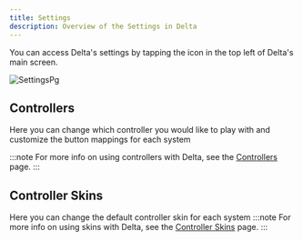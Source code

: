 ```yaml
---
title: Settings
description: Overview of the Settings in Delta
---
```



You can access Delta's settings by tapping the icon in the top left of Delta's main screen.

![SettingsPg](../../../assets/settings.png)

## Controllers

Here you can change which controller you would like to play with and customize the button mappings for each system

:::note
For more info on using controllers with Delta, see the [Controllers](/emu-docs/using-delta/controllers) page.
:::

## Controller Skins

Here you can change the default controller skin for each system
:::note
For more info on using skins with Delta, see the [Controller Skins](/emu-docs/using-delta/controller-skins) page.
:::

